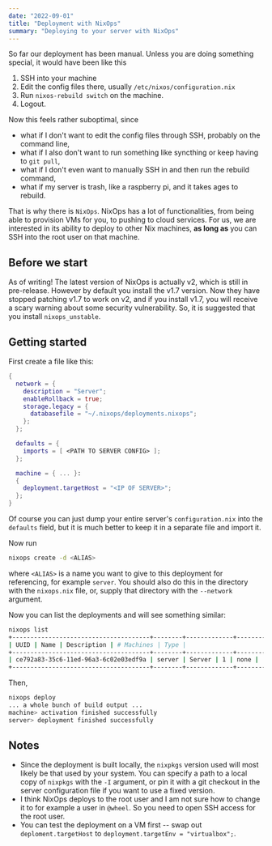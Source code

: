 ```yaml
---
date: "2022-09-01"
title: "Deployment with NixOps"
summary: "Deploying to your server with NixOps"
---
```


So far our deployment has been manual.
Unless you are doing something special, it would have been like this

1. SSH into your machine
2. Edit the config files there, usually `/etc/nixos/configuration.nix`
3. Run `nixos-rebuild switch` on the machine.
4. Logout.

Now this feels rather suboptimal, since

- what if I don't want to edit the config files through SSH, probably on the
  command line,
- what if I also don't want to run something like syncthing or keep having to
  `git pull`,
- what if I don't even want to manually SSH in and then run the rebuild command,
- what if my server is trash, like a raspberry pi, and it takes ages to rebuild.

That is why there is `NixOps`.
NixOps has a lot of functionalities, from being able to provision VMs for you,
to pushing to cloud services.
For us, we are interested in its ability to deploy to other Nix machines, **as
long as** you can SSH into the root user on that machine.

## Before we start

As of writing!
The latest version of NixOps is actually v2, which is still in pre-release.
However by default you install the v1.7 version.
Now they have stopped patching v1.7 to work on v2, and if you install v1.7, you
will receive a scary warning about some security vulnerability. So, it is
suggested that you install `nixops_unstable`.

## Getting started

First create a file like this:

```nix path=ops/nixops.nix
{
  network = {
    description = "Server";
    enableRollback = true;
    storage.legacy = {
      databasefile = "~/.nixops/deployments.nixops";
    };
  };

  defaults = {
    imports = [ <PATH TO SERVER CONFIG> ];
  };

  machine = { ... }:
  {
    deployment.targetHost = "<IP OF SERVER>";
  };
}
```

Of course you can just dump your entire server's `configuration.nix` into the
`defaults` field, but it is much better to keep it in a separate file and import
it.

Now run

```bash user
nixops create -d <ALIAS>
```

where `<ALIAS>` is a name you want to give to this deployment for referencing,
for example `server`. You should also do this in the directory with the
`nixops.nix` file, or, supply that directory with the `--network` argument.

Now you can list the deployments and will see something similar:

```bash user=1
nixops list
+--------------------------------------+--------+-------------+------------+------+
| UUID | Name | Description | # Machines | Type |
+--------------------------------------+--------+-------------+------------+------+
| ce792a83-35c6-11ed-96a3-6c02e03edf9a | server | Server | 1 | none |
+--------------------------------------+--------+-------------+------------+------+
```

Then,

```bash user=1
nixops deploy
... a whole bunch of build output ...
machine> activation finished successfully
server> deployment finished successfully
```

## Notes

- Since the deployment is built locally, the `nixpkgs` version used will most
  likely be that used by your system. You can specify a path to a local copy of
  `nixpkgs` with the `-I` argument, or pin it with a git checkout in the server
  configuration file if you want to use a fixed version.
- I think NixOps deploys to the root user and I am not sure how to change it to
  for example a user in `@wheel`. So you need to open SSH access for the root
  user.
- You can test the deployment on a VM first -- swap out `deploment.targetHost`
  to `deployment.targetEnv = "virtualbox";`.
